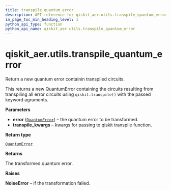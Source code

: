 ```yaml
---
title: transpile_quantum_error
description: API reference for qiskit_aer.utils.transpile_quantum_error
in_page_toc_min_heading_level: 1
python_api_type: function
python_api_name: qiskit_aer.utils.transpile_quantum_error
---
```


# qiskit\_aer.utils.transpile\_quantum\_error

<Function id="qiskit_aer.utils.transpile_quantum_error" isDedicatedPage={true} github="https://github.com/qiskit/qiskit-aer/tree/stable/0.12/qiskit_aer/utils/noise_transformation.py" signature="transpile_quantum_error(error, **transpile_kwargs)">
  Return a new quantum error containin transpiled circuits.

  This returns a new QuantumError containing the circuits resulting from transpiling all error circuits using `qiskit.transpile()` with the passed keyword agruments.

  **Parameters**

  *   **error** ([`QuantumError`](qiskit_aer.noise.QuantumError "qiskit_aer.noise.errors.quantum_error.QuantumError")) – the quantum error to be transformed.
  *   **transpile\_kwargs** – kwargs for passing to qiskit transpile function.

  **Return type**

  [`QuantumError`](qiskit_aer.noise.QuantumError "qiskit_aer.noise.errors.quantum_error.QuantumError")

  **Returns**

  The transformed quantum error.

  **Raises**

  **NoiseError** – if the transformation failed.
</Function>

